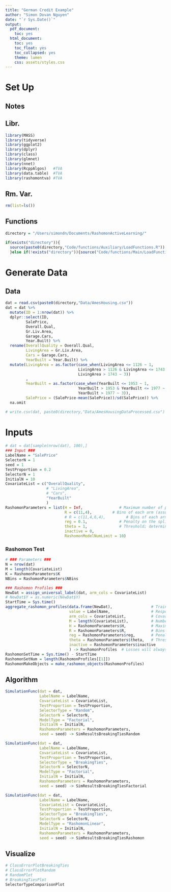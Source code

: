 ```yaml
---
title: "German Credit Example"
author: "Simon Dovan Nguyen"
date: "`r Sys.Date()`"
output:
  pdf_document:
    toc: yes
  html_document:
    toc: yes
    toc_float: yes
    toc_collapsed: yes
    theme: lumen
    css: assets/styles.css
---
```


# Set Up

## Notes

## Libr.

```r
library(MASS) 
library(tidyverse)
library(ggplot2) 
library(dplyr)
library(class)
library(glmnet)
library(nnet)
library(RcppAlgos)   #TVA
library(data.table)  #TVA
library(rashomontva) #TVA
```

## Rm. Var.

```r
rm(list=ls())
```

## Functions

```r
directory = "/Users/simondn/Documents/RashomonActiveLearning/"

if(exists("directory")){
  source(paste0(directory,"Code/functions/Auxiliary/LoadFunctions.R"))
  }else if(!exists("directory")){source("Code/functions/Main/LoadFunctions.R")}

```

# Generate Data

## Data
```r
dat = read.csv(paste0(directory,"Data/AmesHousing.csv"))
dat = dat %>% 
  mutate(ID = 1:nrow(dat)) %>%
  dplyr::select(ID,
         SalePrice,
         Overall.Qual,
         Gr.Liv.Area,
         Garage.Cars,
         Year.Built) %>%
  rename(OverallQuality = Overall.Qual,
         LivingArea = Gr.Liv.Area,
         Cars = Garage.Cars,
         YearBuilt = Year.Built) %>%
  mutate(LivingArea = as.factor(case_when(LivingArea <= 1126 ~ 1,
                                LivingArea > 1126 & LivingArea <= 1743 ~ 2,
                                LivingArea > 1743 ~ 3))
         ,
         YearBuilt = as.factor(case_when(YearBuilt <= 1953 ~ 1,
                                YearBuilt > 1953 & YearBuilt <= 1977 ~ 2,
                                YearBuilt > 1977 ~ 3)),
         SalePrice = (SalePrice-mean(SalePrice))/sd(SalePrice)) %>%
  na.omit

# write.csv(dat, paste0(directory,"Data/AmesHousingDataProcessed.csv") )
```

# Inputs
```r
# dat = dat[sample(nrow(dat), 100),]
### Input ###
LabelName = "SalePrice"
SelectorN = 1
seed = 1
TestProportion = 0.2
SelectorN = 1
InitialN = 10
CovariateList = c("OverallQuality",
                  # "LivingArea",
                  # "Cars",
                  "YearBuilt"
                  )
RashomonParameters = list(H = Inf,                # Maximum number of pools/splits
                          R = c(11,4),         # Bins of each arm (assume 0 exists)
                          # R = c(11,4,6,4),         # Bins of each arm (assume 0 exists)
                          reg = 0.1,              # Penalty on the splits
                          theta = 1,              # Threshold; determine relative to best model
                          inactive = 0,
                          RashomonModelNumLimit = 10)
```

### Rashomon Test
```r
# ### Parameters ###
N = nrow(dat)
M = length(CovariateList)
K = RashomonParameters$K
NBins = RashomonParameters$NBins

### Rashomon Profiles ###
NewDat = assign_universal_label(dat, arm_cols = CovariateList)
# NewDat$Y = as.numeric(NewDat$Y)
StartTime = Sys.time()
aggregate_rashomon_profiles(data.frame(NewDat),                 # TrainingSetTrainingData
                            value = LabelName,                  # Response names
                            arm_cols = CovariateList,           # Covariate names
                            M = length(CovariateList),          # Number of covariates
                            H = RashomonParameters$H,           # Maximum number of pools/splits
                            R = RashomonParameters$R,           # Bins of each arm (assume 0 exists)
                            reg = RashomonParameters$reg,       # Penalty on the splits
                            theta = RashomonParameters$theta,   # Threshold
                            inactive = RashomonParameters$inactive
                            ) -> RashomonProfiles  # Losses will always be the last one - (active arms)
RashomonSetTime = Sys.time() - StartTime
RashomonSetNum = length(RashomonProfiles[[1]])
RashomonMakeObjects = make_rashomon_objects(RashomonProfiles)
```


## Algorithm
```r
SimulationFunc(dat = dat,
               LabelName = LabelName,
               CovariateList = CovariateList,
               TestProportion = TestProportion,
               SelectorType = "Random",
               SelectorN = SelectorN,
               ModelType = "Factorial",
               InitialN = InitialN,
               RashomonParameters = RashomonParameters,
               seed = seed) -> SimResultsBreakingTiesRandom
```

```r
SimulationFunc(dat = dat,
               LabelName = LabelName,
               CovariateList = CovariateList,
               TestProportion = TestProportion,
               SelectorType = "BreakingTies",
               SelectorN = SelectorN,
               ModelType = "Factorial",
               InitialN = InitialN,
               RashomonParameters = RashomonParameters,
               seed = seed) -> SimResultsBreakingTiesFactorial
```

```r
SimulationFunc(dat = dat,
               LabelName = LabelName,
               CovariateList = CovariateList,
               TestProportion = TestProportion,
               SelectorType = "BreakingTies",
               SelectorN = SelectorN,
               ModelType = "RashomonLinear",
               InitialN = InitialN,
               RashomonParameters = RashomonParameters,
               seed = seed) -> SimResultsBreakingTiesRashomon

```

## Visualize
```r
# ClassErrorPlotBreakingTies
# ClassErrorPlotRandom
# RandomPlot
# BreakingTiesPlot
SelectorTypeComparisonPlot
```

